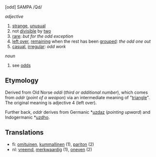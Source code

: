 [odd] SAMPA /Qd/

''adjective''
# [[strange]], [[unusual]]
# not [[divisible]] by [[two]]
# [[rare]]: ''but for the odd exception''
# [[leave over|left over]], [[remain]]ing when the rest has been [[group]]ed: ''the odd one out''
# [[casual]], [[irregular]]: ''odd work''

''noun''
# see [[odds]]

==Etymology==

Derived from Old Norse ''oddi'' (''third or additional number''), which comes from ''oddr'' (''point of a weapon'') via an intermediate meaning of "[[triangle]]". The original meaning is adjective 4 (left over).

Further back, ''oddr'' derives from Germanic *[[uzdaz]] (''pointing upward'') and Indogermanic *[[uzdho]].

==Translations==
* fi: [[omituinen]], [[kummallinen]] (1), [[pariton]] (2)
* nl: [[vreemd]], [[merkwaardig]] (1), [[oneven]] (2)